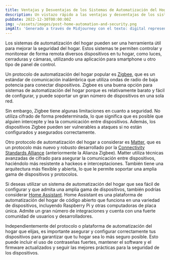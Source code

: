 ```yaml
---
title: Ventajas y Desventajas de los Sistemas de Automatización del Hogar para la Seguridad
description: Un vistazo rápido a las ventajas y desventajas de los sistemas de automatización del hogar para la seguridad, incluyendo Zigbee, Matter y Home Assistant.
pubDate: 2022-12-30T00:00:00Z
img: ~/assets/images/post-home-automation-and-security.png
imgAlt: 'Generado a través de Midjourney con el texto: digital representation of a house using lines of light, home security protection aura, single lines, impactful, colorful, reallistic, octane rendering --v 4 --ar 3:2'
---
```


Los sistemas de automatización del hogar pueden ser una herramienta útil para mejorar la seguridad del hogar. Estos sistemas te permiten controlar y monitorear de forma remota diversos dispositivos en tu hogar, como luces, cerraduras y cámaras, utilizando una aplicación para smartphone u otro tipo de panel de control.

Un protocolo de automatización del hogar popular es [Zigbee](https://es.wikipedia.org/wiki/Zigbee), que es un estándar de comunicación inalámbrica que utiliza ondas de radio de baja potencia para conectar dispositivos. Zigbee es una buena opción para sistemas de automatización del hogar porque es relativamente barato y fácil de configurar, y puede soportar un gran número de dispositivos en una sola red.

Sin embargo, Zigbee tiene algunas limitaciones en cuanto a seguridad. No utiliza cifrado de forma predeterminada, lo que significa que es posible que alguien intercepte y lea la comunicación entre dispositivos. Además, los dispositivos Zigbee pueden ser vulnerables a ataques si no están configurados y asegurados correctamente.

Otro protocolo de automatización del hogar a considerar es [Matter](https://csa-iot.org/es/all-solutions/matter/), que es un protocolo más nuevo y robusto desarrollado por la [Connectivity Standards Alliance](https://en.wikipedia.org/wiki/Connectivity_Standards_Alliance) (anteriormente la Alianza Zigbee). Matter utiliza técnicas avanzadas de cifrado para asegurar la comunicación entre dispositivos, haciéndolo más resistente a hackeos e interceptaciones. También tiene una arquitectura más flexible y abierta, lo que le permite soportar una amplia gama de dispositivos y protocolos.

Si deseas utilizar un sistema de automatización del hogar que sea fácil de configurar y que admita una amplia gama de dispositivos, también podrías considerar [Home Assistant](https://www.home-assistant.io). Home Assistant es una plataforma de automatización del hogar de código abierto que funciona en una variedad de dispositivos, incluyendo Raspberry Pi y otras computadoras de placa única. Admite un gran número de integraciones y cuenta con una fuerte comunidad de usuarios y desarrolladores.

Independientemente del protocolo o plataforma de automatización del hogar que elijas, es importante asegurar y configurar correctamente tus dispositivos para garantizar que tu hogar sea lo más seguro posible. Esto puede incluir el uso de contraseñas fuertes, mantener el software y el firmware actualizados y seguir las mejores prácticas para la seguridad de los dispositivos.
